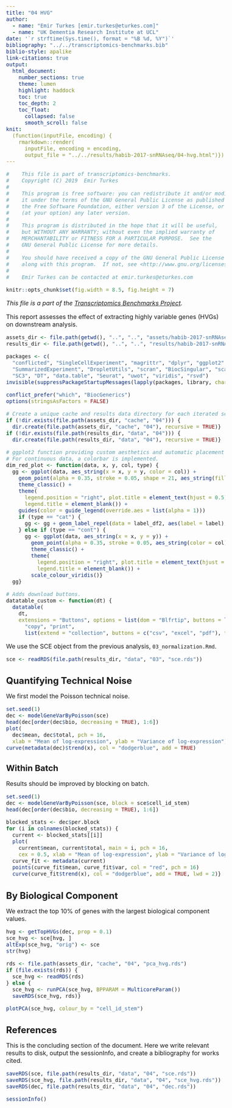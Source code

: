 ```yaml
---
title: "04 HVG"
author:
  - name: "Emir Turkes [emir.turkes@eturkes.com]"
  - name: "UK Dementia Research Institute at UCL"
date: '`r strftime(Sys.time(), format = "%B %d, %Y")`'
bibliography: "../../transcriptomics-benchmarks.bib"
biblio-style: apalike
link-citations: true
output:
  html_document:
    number_sections: true
    theme: lumen
    highlight: haddock
    toc: true
    toc_depth: 2
    toc_float:
      collapsed: false
      smooth_scroll: false
knit:
  (function(inputFile, encoding) {
    rmarkdown::render(
      inputFile, encoding = encoding,
      output_file = "../../results/habib-2017-snRNAseq/04-hvg.html")})
---
```


```r
#    This file is part of transcriptomics-benchmarks.
#    Copyright (C) 2019  Emir Turkes
#
#    This program is free software: you can redistribute it and/or modify
#    it under the terms of the GNU General Public License as published by
#    the Free Software Foundation, either version 3 of the License, or
#    (at your option) any later version.
#
#    This program is distributed in the hope that it will be useful,
#    but WITHOUT ANY WARRANTY; without even the implied warranty of
#    MERCHANTABILITY or FITNESS FOR A PARTICULAR PURPOSE.  See the
#    GNU General Public License for more details.
#
#    You should have received a copy of the GNU General Public License
#    along with this program.  If not, see <http://www.gnu.org/licenses/>.
#
#    Emir Turkes can be contacted at emir.turkes@eturkes.com

knitr::opts_chunk$set(fig.width = 8.5, fig.height = 7)
```

<style type="text/css">
body {font-size: 16px;}
h1.title {font-size: 35px;}
h1 {font-size: 24px;}
h2 {font-size: 22px;}
h3 {font-size: 20px;}
.toc-content {padding-left: 0px; padding-right: 0px;}
div.tocify {width: 100%;}
.tocify-subheader .tocify-item {font-size: 0.95em; padding-left: 25px; text-indent: 0;}
.tocify-subheader .tocify-subheader .tocify-item {
  font-size: 0.90em; padding-left: 35px; text-indent: 0;}
div.main-container {max-width: none; width: 100%;}
</style>

*This file is a part of the [Transcriptomics Benchmarks Project](https://github.com/eturkes/transcriptomics-benchmarks).*

This report assesses the effect of extracting highly variable genes (HVGs) on downstream analysis.

```r
assets_dir <- file.path(getwd(), "..", "..", "assets/habib-2017-snRNAseq")
results_dir <- file.path(getwd(), "..", "..", "results/habib-2017-snRNAseq")

packages <- c(
  "conflicted", "SingleCellExperiment", "magrittr", "dplyr", "ggplot2", "ggrepel", "S4Vectors",
  "SummarizedExperiment", "DropletUtils", "scran", "BiocSingular", "scater", "Rtsne", "svd",
  "SC3", "DT", "data.table", "Seurat", "uwot", "viridis", "rsvd")
invisible(suppressPackageStartupMessages(lapply(packages, library, character.only = TRUE)))

conflict_prefer("which", "BiocGenerics")
options(stringsAsFactors = FALSE)

# Create a unique cache and results data directory for each iterated section.
if (!dir.exists(file.path(assets_dir, "cache", "04"))) {
  dir.create(file.path(assets_dir, "cache", "04"), recursive = TRUE)}
if (!dir.exists(file.path(results_dir, "data", "04"))) {
  dir.create(file.path(results_dir, "data", "04"), recursive = TRUE)}

# ggplot2 function providing custom aesthetics and automatic placement of categorical labels.
# For continuous data, a colorbar is implemented.
dim_red_plot <- function(data, x, y, col, type) {
  gg <- ggplot(data, aes_string(x = x, y = y, color = col)) +
    geom_point(alpha = 0.35, stroke = 0.05, shape = 21, aes_string(fill = col)) +
    theme_classic() +
    theme(
      legend.position = "right", plot.title = element_text(hjust = 0.5),
      legend.title = element_blank()) +
    guides(color = guide_legend(override.aes = list(alpha = 1)))
    if (type == "cat") {
      gg <- gg + geom_label_repel(data = label_df2, aes(label = label), show.legend = FALSE)
    } else if (type == "cont") {
      gg <- ggplot(data, aes_string(x = x, y = y)) +
        geom_point(alpha = 0.35, stroke = 0.05, aes_string(color = col)) +
        theme_classic() +
        theme(
          legend.position = "right", plot.title = element_text(hjust = 0.5),
          legend.title = element_blank()) +
        scale_colour_viridis()}
  gg}

# Adds download buttons.
datatable_custom <- function(dt) {
  datatable(
    dt,
    extensions = "Buttons", options = list(dom = "Blfrtip", buttons = list(
      "copy", "print",
      list(extend = "collection", buttons = c("csv", "excel", "pdf"), text = "Download"))))}
```

We use the SCE object from the previous analysis, `03_normalization.Rmd`.

```r
sce <- readRDS(file.path(results_dir, "data", "03", "sce.rds"))
```

# Quantifying Technical Noise

We first model the Poisson technical noise.

```r
set.seed(1)
dec <- modelGeneVarByPoisson(sce)
head(dec[order(dec$bio, decreasing = TRUE), 1:6])
plot(
  dec$mean, dec$total, pch = 16,
  xlab = "Mean of log-expression", ylab = "Variance of log-expression")
curve(metadata(dec)$trend(x), col = "dodgerblue", add = TRUE)
```

## Within Batch

Results should be improved by blocking on batch.

```r
set.seed(1)
dec <- modelGeneVarByPoisson(sce, block = sce$cell_id_stem)
head(dec[order(dec$bio, decreasing = TRUE), 1:6])

blocked_stats <- dec$per.block
for (i in colnames(blocked_stats)) {
  current <- blocked_stats[[i]]
  plot(
    current$mean, current$total, main = i, pch = 16,
    cex = 0.5, xlab = "Mean of log-expression", ylab = "Variance of log-expression")
  curve_fit <- metadata(current)
  points(curve_fit$mean, curve_fit$var, col = "red", pch = 16)
  curve(curve_fit$trend(x), col = "dodgerblue", add = TRUE, lwd = 2)}
```

# By Biological Component

We extract the top 10% of genes with the largest biological component values.

```r
hvg <- getTopHVGs(dec, prop = 0.1)
sce_hvg <- sce[hvg, ]
altExp(sce_hvg, "orig") <- sce
str(hvg)
```

```r
rds <- file.path(assets_dir, "cache", "04", "pca_hvg.rds")
if (file.exists(rds)) {
  sce_hvg <- readRDS(rds)
} else {
  sce_hvg <- runPCA(sce_hvg, BPPARAM = MulticoreParam())
  saveRDS(sce_hvg, rds)}
```

```r
plotPCA(sce_hvg, colour_by = "cell_id_stem")
```

# References

This is the concluding section of the document. Here we write relevant results to disk, output the sessionInfo, and create a bibliography for works cited.

```r
saveRDS(sce, file.path(results_dir, "data", "04", "sce.rds"))
saveRDS(sce_hvg, file.path(results_dir, "data", "04", "sce_hvg.rds"))
saveRDS(dec, file.path(results_dir, "data", "04", "dec.rds"))

sessionInfo()
```
